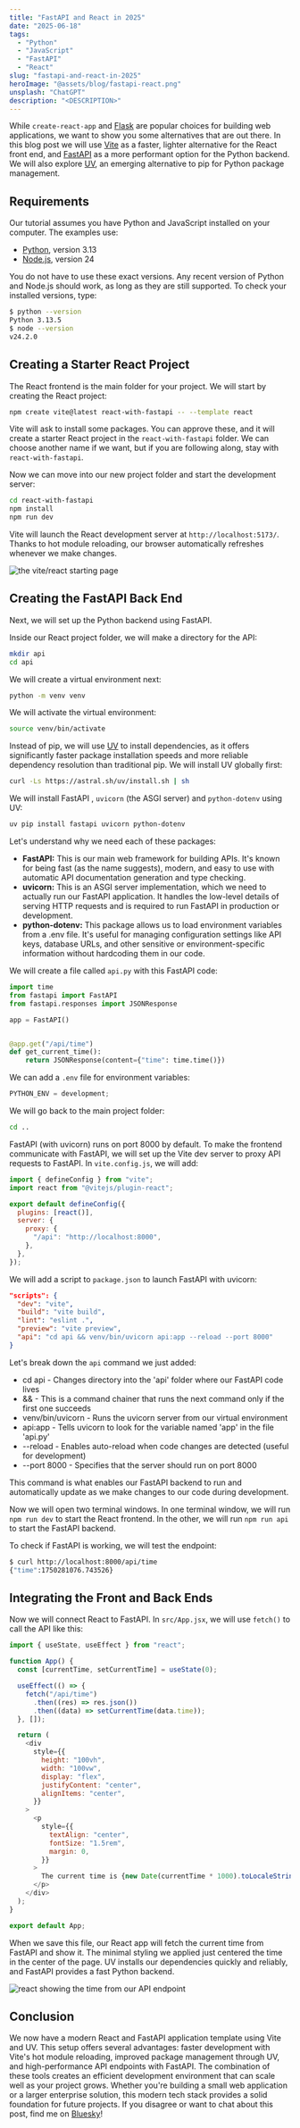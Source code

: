 ```yaml
---
title: "FastAPI and React in 2025"
date: "2025-06-18"
tags:
  - "Python"
  - "JavaScript"
  - "FastAPI"
  - "React"
slug: "fastapi-and-react-in-2025"
heroImage: "@assets/blog/fastapi-react.png"
unsplash: "ChatGPT"
description: "<DESCRIPTION>"
---
```




While `create-react-app` and [Flask](https://flask.palletsprojects.com/en/stable/) are popular choices for building web applications, we want to show you some alternatives that are out there.
In this blog post we will use [Vite](https://vite.dev/) as a faster, lighter alternative for the React front end, and [FastAPI](https://fastapi.tiangolo.com/) as a more performant option for the Python backend.
We will also explore [UV](https://docs.astral.sh/uv/), an emerging alternative to pip for Python package management.

## Requirements

Our tutorial assumes you have Python and JavaScript installed on your computer.
The examples use:

- [Python](https://python.org/), version 3.13
- [Node.js](https://nodejs.org/), version 24

You do not have to use these exact versions.
Any recent version of Python and Node.js should work, as long as they are still supported.
To check your installed versions, type:

```bash
$ python --version
Python 3.13.5
$ node --version
v24.2.0
```

## Creating a Starter React Project

The React frontend is the main folder for your project. We will start by creating the React project:

```bash
npm create vite@latest react-with-fastapi -- --template react
```

Vite will ask to install some packages. You can approve these, and it will create a starter React project in the `react-with-fastapi` folder.
We can choose another name if we want, but if you are following along, stay with `react-with-fastapi`.

Now we can move into our new project folder and start the development server:

```bash
cd react-with-fastapi
npm install
npm run dev
```

Vite will launch the React development server at `http://localhost:5173/`.
Thanks to hot module reloading, our browser automatically refreshes whenever we make changes.

<Image src={ViteReact} alt="the vite/react starting page" />

## Creating the FastAPI Back End

Next, we will set up the Python backend using FastAPI.

Inside our React project folder, we will make a directory for the API:

```bash
mkdir api
cd api
```

We will create a virtual environment next:

```bash
python -m venv venv
```

We will activate the virtual environment:

```bash
source venv/bin/activate
```

Instead of pip, we will use [UV](https://github.com/astral-sh/uv) to install dependencies, as it offers significantly faster package installation speeds and more reliable dependency resolution than traditional pip.
We will install UV globally first:

```bash
curl -Ls https://astral.sh/uv/install.sh | sh
```

We will install FastAPI , `uvicorn` (the ASGI server) and `python-dotenv` using UV:

```bash
uv pip install fastapi uvicorn python-dotenv
```

Let's understand why we need each of these packages:

- **FastAPI:** This is our main web framework for building APIs. It's known for being fast (as the name suggests), modern, and easy to use with automatic API documentation generation and type checking.
- **uvicorn:** This is an ASGI server implementation, which we need to actually run our FastAPI application.
  It handles the low-level details of serving HTTP requests and is required to run FastAPI in production or development.
- **python-dotenv:** This package allows us to load environment variables from a .env file.
  It's useful for managing configuration settings like API keys, database URLs, and other sensitive or environment-specific information without hardcoding them in our code.

We will create a file called `api.py` with this FastAPI code:

```python
import time
from fastapi import FastAPI
from fastapi.responses import JSONResponse

app = FastAPI()


@app.get("/api/time")
def get_current_time():
    return JSONResponse(content={"time": time.time()})
```

We can add a `.env` file for environment variables:

```javascript
PYTHON_ENV = development;
```

We will go back to the main project folder:

```bash
cd ..
```

FastAPI (with uvicorn) runs on port 8000 by default.
To make the frontend communicate with FastAPI, we will set up the Vite dev server to proxy API requests to FastAPI.
In `vite.config.js`, we will add:

```javascript
import { defineConfig } from "vite";
import react from "@vitejs/plugin-react";

export default defineConfig({
  plugins: [react()],
  server: {
    proxy: {
      "/api": "http://localhost:8000",
    },
  },
});
```

We will add a script to `package.json` to launch FastAPI with uvicorn:

```json
"scripts": {
  "dev": "vite",
  "build": "vite build",
  "lint": "eslint .",
  "preview": "vite preview",
  "api": "cd api && venv/bin/uvicorn api:app --reload --port 8000"
}
```

Let's break down the `api` command we just added:

- cd api - Changes directory into the 'api' folder where our FastAPI code lives
- && - This is a command chainer that runs the next command only if the first one succeeds
- venv/bin/uvicorn - Runs the uvicorn server from our virtual environment
- api:app - Tells uvicorn to look for the variable named 'app' in the file 'api.py'
- --reload - Enables auto-reload when code changes are detected (useful for development)
- --port 8000 - Specifies that the server should run on port 8000

This command is what enables our FastAPI backend to run and automatically update as we make changes to our code during development.

Now we will open two terminal windows.
In one terminal window, we will run `npm run dev` to start the React frontend.
In the other, we will run `npm run api` to start the FastAPI backend.

To check if FastAPI is working, we will test the endpoint:

```bash
$ curl http://localhost:8000/api/time
{"time":1750281076.743526}
```

## Integrating the Front and Back Ends

Now we will connect React to FastAPI.
In `src/App.jsx`, we will use `fetch()` to call the API like this:

```javascript
import { useState, useEffect } from "react";

function App() {
  const [currentTime, setCurrentTime] = useState(0);

  useEffect(() => {
    fetch("/api/time")
      .then((res) => res.json())
      .then((data) => setCurrentTime(data.time));
  }, []);

  return (
    <div
      style={{
        height: "100vh",
        width: "100vw",
        display: "flex",
        justifyContent: "center",
        alignItems: "center",
      }}
    >
      <p
        style={{
          textAlign: "center",
          fontSize: "1.5rem",
          margin: 0,
        }}
      >
        The current time is {new Date(currentTime * 1000).toLocaleString()}.
      </p>
    </div>
  );
}

export default App;
```

When we save this file, our React app will fetch the current time from FastAPI and show it.
The minimal styling we applied just centered the time in the center of the page.
UV installs our dependencies quickly and reliably, and FastAPI provides a fast Python backend.

<Image src={ViteReactFastAPI} alt="react showing the time from our API endpoint" />

## Conclusion

We now have a modern React and FastAPI application template using Vite and UV.
This setup offers several advantages: faster development with Vite's hot module reloading, improved package management through UV, and high-performance API endpoints with FastAPI.
The combination of these tools creates an efficient development environment that can scale well as your project grows.
Whether you're building a small web application or a larger enterprise solution, this modern tech stack provides a solid foundation for future projects.
If you disagree or want to chat about this post, find me on [Bluesky](https://bsky.app/profile/joshfinnie.dev)!
